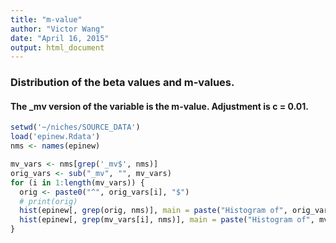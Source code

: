 ```yaml
---
title: "m-value"
author: "Victor Wang"
date: "April 16, 2015"
output: html_document
---
```


### Distribution of the beta values and m-values. 
#### The _mv version of the variable is the m-value. Adjustment is c = 0.01. 


```r
setwd('~/niches/SOURCE_DATA')
load('epinew.Rdata')
nms <- names(epinew)
```


```r
mv_vars <- nms[grep('_mv$', nms)]
orig_vars <- sub("_mv", "", mv_vars)
for (i in 1:length(mv_vars)) {
  orig <- paste0("^", orig_vars[i], "$")
  # print(orig)
  hist(epinew[, grep(orig, nms)], main = paste("Histogram of", orig_vars[i]), xlab = orig_vars[i])
  hist(epinew[, grep(mv_vars[i], nms)], main = paste("Histogram of", mv_vars[i]), xlab = mv_vars[i])
}
```
